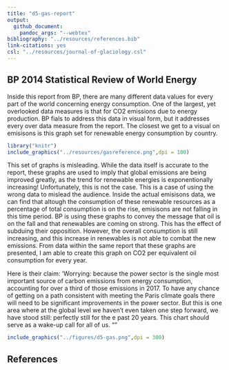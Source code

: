 ```yaml
---
title: "d5-gas-report"
output: 
  github_document:
    pandoc_args: "--webtex"
bibliography: "../resources/references.bib"
link-citations: yes
csl: "../resources/journal-of-glaciology.csl"
---
```


## BP 2014 Statistical Review of World Energy
Inside this report from BP, there are many different data values for every part of the world concerning energy consumption. One of the largest, yet overlooked data measures is that for CO2 emissions due to energy production. BP fials to address this data in visual form, but it addresses every over data measure from the report. The closest we get to a visual on emisisons is this graph set for renewable energy consumption by country.





```r
library("knitr")
include_graphics("../resources/gasreference.png",dpi = 100)
```

This set of graphs is misleading. While the data itself is accurate to the report, these graphs are used to imply that global emissions are being improved greatly, as the trend for renewable energies is exponentionally increasing! Unfortunately, this is not the case. This is a case of using the wrong data to mislead the audience. Inside the actual emisisons data, we can find that altough the consumption of these renewable resources as a percentage of total consumption is on the rise, emisisons are not falling in this time period. BP is using these graphs to convey the message that oil is on the fall and that renewables are coming on strong. This has the effect of subduing their opposition. However, the overall consumption is still increasing, and this increase in renewables is not able to combat the new emissions. From data within the same report that these graphs are presented, I am able to create this graph on CO2 per equivalent oil consumption for every year.

Here is their claim: 
'Worrying: because the power sector is the single most important source of
carbon emissions from energy consumption, accounting for over a third of
those emissions in 2017. To have any chance of getting on a path consistent
with meeting the Paris climate goals there will need to be significant
improvements in the power sector. But this is one area where at the global
level we haven’t even taken one step forward, we have stood still: perfectly
still for the e past 20 years. This chart should serve as a wake-up call for all
of us.
""

```r
include_graphics("../figures/d5-gas.png",dpi = 300)
```








## References